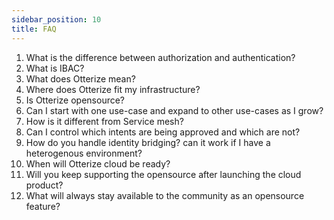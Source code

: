 ```yaml
---
sidebar_position: 10
title: FAQ
---
```


1. What is the difference between authorization and authentication?
2. What is IBAC?
3. What does Otterize mean?
4. Where does Otterize fit my infrastructure?
5. Is Otterize opensource?
6. Can I start with one use-case and expand to other use-cases as I grow?
7. How is it different from Service mesh?
8. Can I control which intents are being approved and which are not?
9. How do you handle identity bridging? can it work if I have a heterogenous environment?
10. When will Otterize cloud be ready?
11. Will you keep supporting the opensource after launching the cloud product?
12. What will always stay available to the community as an opensource feature?


